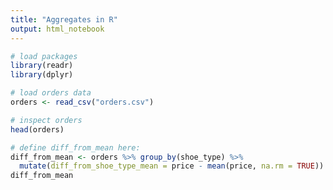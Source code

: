 ```yaml
---
title: "Aggregates in R"
output: html_notebook
---
```


```r
# load packages
library(readr)
library(dplyr)
```

```r
# load orders data
orders <- read_csv("orders.csv")

# inspect orders
head(orders)
```

```r
# define diff_from_mean here:
diff_from_mean <- orders %>% group_by(shoe_type) %>% 
  mutate(diff_from_shoe_type_mean = price - mean(price, na.rm = TRUE))
diff_from_mean
```
